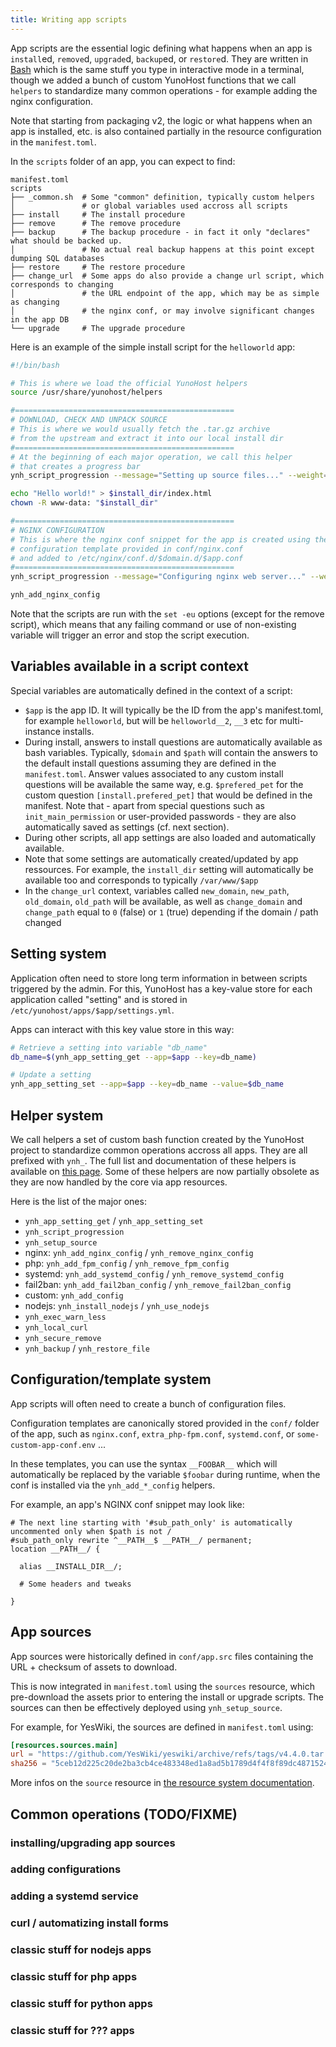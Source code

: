 ```yaml
---
title: Writing app scripts
---
```


App scripts are the essential logic defining what happens when an app is `install`ed, `remove`d, `upgrade`d, `backup`ed, or `restore`d. They are written in [Bash](https://en.wikipedia.org/wiki/Bash_(Unix_shell)) which is the same stuff you type in interactive mode in a terminal, though we added a bunch of custom YunoHost functions that we call `helpers` to standardize many common operations - for example adding the nginx configuration.

Note that starting from packaging v2, the logic or what happens when an app is installed, etc. is also contained partially in the resource configuration in the `manifest.toml`.

In the `scripts` folder of an app, you can expect to find:

```text
manifest.toml
scripts
├── _common.sh  # Some "common" definition, typically custom helpers 
│               # or global variables used accross all scripts
├── install     # The install procedure
├── remove      # The remove procedure
├── backup      # The backup procedure - in fact it only "declares" what should be backed up.
│               # No actual real backup happens at this point except dumping SQL databases
├── restore     # The restore procedure
├── change_url  # Some apps do also provide a change url script, which corresponds to changing
│               # the URL endpoint of the app, which may be as simple as changing
│               # the nginx conf, or may involve significant changes in the app DB
└── upgrade     # The upgrade procedure
```

Here is an example of the simple install script for the `helloworld` app:

```bash
#!/bin/bash

# This is where we load the official YunoHost helpers
source /usr/share/yunohost/helpers

#=================================================
# DOWNLOAD, CHECK AND UNPACK SOURCE
# This is where we would usually fetch the .tar.gz archive 
# from the upstream and extract it into our local install dir
#=================================================
# At the beginning of each major operation, we call this helper
# that creates a progress bar
ynh_script_progression --message="Setting up source files..." --weight=1

echo "Hello world!" > $install_dir/index.html
chown -R www-data: "$install_dir"

#=================================================
# NGINX CONFIGURATION
# This is where the nginx conf snippet for the app is created using the
# configuration template provided in conf/nginx.conf
# and added to /etc/nginx/conf.d/$domain.d/$app.conf
#=================================================
ynh_script_progression --message="Configuring nginx web server..." --weight=1

ynh_add_nginx_config
```

Note that the scripts are run with the `set -eu` options (except for the remove script), which means that any failing command or use of non-existing variable will trigger an error and stop the script execution.

## Variables available in a script context

Special variables are automatically defined in the context of a script:

- `$app` is the app ID. It will typically be the ID from the app's manifest.toml, for example `helloworld`, but will be `helloworld__2`, `__3` etc for multi-instance installs.
- During install, answers to install questions are automatically available as bash variables. Typically, `$domain` and `$path` will contain the answers to the default install questions assuming they are defined in the `manifest.toml`. Answer values associated to any custom install questions will be available the same way, e.g. `$prefered_pet` for the custom question `[install.prefered_pet]` that would be defined in the manifest. Note that - apart from special questions such as `init_main_permission` or user-provided passwords - they are also automatically saved as settings (cf. next section).
- During other scripts, all app settings are also loaded and automatically available.
- Note that some settings are automatically created/updated by app ressources. For example, the `install_dir` setting will automatically be available too and corresponds to typically `/var/www/$app`
- In the `change_url` context, variables called `new_domain`, `new_path`, `old_domain`, `old_path` will be available, as well as `change_domain` and `change_path` equal to `0` (false) or `1` (true) depending if the domain / path changed

## Setting system

Application often need to store long term information in between scripts triggered by the admin. For this, YunoHost has a key-value store for each application called "setting" and is stored in `/etc/yunohost/apps/$app/settings.yml`.

Apps can interact with this key value store in this way:

```bash
# Retrieve a setting into variable "db_name"
db_name=$(ynh_app_setting_get --app=$app --key=db_name)

# Update a setting
ynh_app_setting_set --app=$app --key=db_name --value=$db_name
```

## Helper system

We call helpers a set of custom bash function created by the YunoHost project to standardize common operations accross all apps. They are all prefixed with `ynh_`. The full list and documentation of these helpers is available on [this page](/contribute/packaging_apps/scripts/packaging_app_scripts_helpers_v21). Some of these helpers are now partially obsolete as they are now handled by the core via app resources.

Here is the list of the major ones:

- `ynh_app_setting_get` / `ynh_app_setting_set`
- `ynh_script_progression`
- `ynh_setup_source`
- nginx: `ynh_add_nginx_config` / `ynh_remove_nginx_config`
- php: `ynh_add_fpm_config` / `ynh_remove_fpm_config`
- systemd: `ynh_add_systemd_config` / `ynh_remove_systemd_config`
- fail2ban: `ynh_add_fail2ban_config` / `ynh_remove_fail2ban_config`
- custom: `ynh_add_config`
- nodejs: `ynh_install_nodejs` / `ynh_use_nodejs`
- `ynh_exec_warn_less`
- `ynh_local_curl`
- `ynh_secure_remove`
- `ynh_backup` / `ynh_restore_file`

## Configuration/template system

App scripts will often need to create a bunch of configuration files.

Configuration templates are canonically stored provided in the `conf/` folder of the app, such as `nginx.conf`, `extra_php-fpm.conf`, `systemd.conf`, or `some-custom-app-conf.env` ...

In these templates, you can use the syntax `__FOOBAR__` which will automatically be replaced by the variable `$foobar` during runtime, when the conf is installed via the `ynh_add_*_config` helpers.

For example, an app's NGINX conf snippet may look like:

```text
# The next line starting with '#sub_path_only' is automatically uncommented only when $path is not /
#sub_path_only rewrite ^__PATH__$ __PATH__/ permanent;
location __PATH__/ {

  alias __INSTALL_DIR__/;

  # Some headers and tweaks

}
```

## App sources

App sources were historically defined in `conf/app.src` files containing the URL + checksum of assets to download.

This is now integrated in `manifest.toml` using the `sources` resource, which pre-download the assets prior to entering the install or upgrade scripts. The sources can then be effectively deployed using `ynh_setup_source`.

For example, for YesWiki, the sources are defined in `manifest.toml` using:

```toml
[resources.sources.main]
url = "https://github.com/YesWiki/yeswiki/archive/refs/tags/v4.4.0.tar.gz"
sha256 = "5ceb12d225c20de2ba3cb4ce483348ed1a8ad5b1789d4f4f8f89dc4871524007"
```

More infos on the `source` resource in [the resource system documentation](/contribute/packaging_apps/manifest/app_resources).

## Common operations (TODO/FIXME)

### installing/upgrading app sources

### adding configurations

### adding a systemd service

### curl / automatizing install forms

### classic stuff for nodejs apps

### classic stuff for php apps

### classic stuff for python apps

### classic stuff for ??? apps
